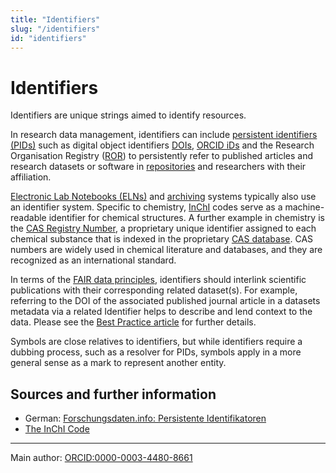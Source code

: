 ```yaml
---
title: "Identifiers"
slug: "/identifiers"
id: "identifiers"
---
```


# Identifiers

Identifiers are unique strings aimed to identify resources. 

In research data management, identifiers can include [persistent identifiers (PIDs)](/docs/pid) such as digital object identifiers [DOIs](https://www.doi.org/), [ORCID iDs](https://www.orcid.org/) and the Research Organisation Registry ([ROR](https://www.ror.org/)) to persistently refer to published articles and research datasets or software in [repositories](/docs/repositories) and researchers with their affiliation.

[Electronic Lab Notebooks (ELNs)](/docs/eln) and [archiving](/docs/data_storage) systems typically also use an identifier system. Specific to chemistry, [InChI](/docs/inchi) codes serve as a machine-readable identifier for chemical structures. A further example in chemistry is the [CAS Registry Number](https://www.cas.org/solutions/cas-custom-services/cas-registry-services), a proprietary unique identifier assigned to each chemical substance that is indexed in the proprietary [CAS database](https://www.cas.org/support/documentation/cas-databases). CAS numbers are widely used in chemical literature and databases, and they are recognized as an international standard.

In terms of the [FAIR data principles](/docs/fair), identifiers should interlink scientific publications with their corresponding related dataset(s). For example, referring to the DOI of the associated published journal article in a datasets metadata via a related Identifier helps to describe and lend context to the data. Please see the [Best Practice article](/docs/best_practice) for further details.

Symbols are close relatives to identifiers, but while identifiers require a dubbing process, such as a resolver for PIDs, symbols apply in a more general sense as a mark to represent another entity.

## Sources and further information

- German: [Forschungsdaten.info: Persistente Identifikatoren](https://forschungsdaten.info/themen/veroeffentlichen-und-archivieren/persistente-identifikatoren/)
- [The InChI Code](https://doi.org/10.1021/acs.jchemed.8b00090)

----
Main author: [ORCID:0000-0003-4480-8661](https://orcid.org/0000-0003-4480-8661)